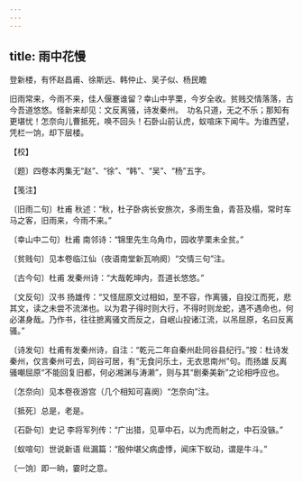 ```yaml
---
---
---
```

title: 雨中花慢
---



登新楼，有怀赵昌甫、徐斯远、韩仲止、吴子似、杨民瞻





旧雨常来，今雨不来，佳人偃蹇谁留？幸山中芋栗，今岁全收。贫贱交情落落，古今吾道悠悠。怪新来却见：文反离骚，诗发秦州。　功名只道，无之不乐；那知有更堪忧！怎奈向儿曹抵死，唤不回头！石卧山前认虎，蚁喧床下闻牛。为谁西望，凭栏一饷，却下层楼。





【校】


〔题〕四卷本丙集无“赵”、“徐”、“韩”、“吴”、“杨”五字。





【笺注】


〔旧雨二句〕杜甫 秋述：“秋，杜子卧病长安旅次，多雨生鱼，青苔及榻，常时车马之客，旧雨来，今雨不来。”

〔幸山中二句〕杜甫 南邻诗：“锦里先生乌角巾，园收芋栗未全贫。”

〔贫贱句〕见本卷临江仙（夜语南堂新瓦响阕）“交情三句”注。

〔古今句〕杜甫 发秦州诗：“大哉乾坤内，吾道长悠悠。”

〔文反句〕汉书 扬雄传：“又怪屈原文过相如，至不容，作离骚，自投江而死，悲其文，读之未尝不流涕也。以为君子得时则大行，不得时则龙蛇，遇不遇命也，何必湛身哉。乃作书，往往摭离骚文而反之，自岷山投诸江流，以吊屈原，名曰反离骚。”

〔诗发句〕杜甫有发秦州诗，自注：“乾元二年自秦州赴同谷县纪行。”按：杜诗发秦州，仅言秦州可去，同谷可居，有“无食问乐土，无衣思南州”句。而扬雄 反离骚嘲屈原“不能回复旧都，何必湘渊与涛濑”，则与其“剧秦美新”之论相呼应也。

〔怎奈向〕见本卷夜游宫（几个相知可喜阕）“怎奈向”注。

〔抵死〕总是，老是。

〔石卧句〕史记 李将军列传：“广出猎，见草中石，以为虎而射之，中石没镞。”

〔蚁喧句〕世说新语 纰漏篇：“殷仲堪父病虚悸，闻床下蚁动，谓是牛斗。”

〔一饷〕即一晌，霎时之意。